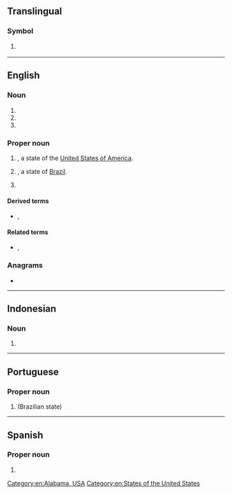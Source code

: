 {{also|Appendix:Variations of "al"}}
==Translingual==

===Symbol===
{{mul-symbol}}

# {{ISO 3166|1|2|Albania}}
#: {{syn|mul|ALB|qq1={{w|ISO 3166-1 alpha-3|alpha-3}}}}

{{c|mul|Albania}}

----

==English==

===Noun===
{{en-noun}}

# {{initialism of|en|assembly language}}
# {{initialism of|en|artificial life}}
# {{initialism of|en|auxiliary language}}

===Proper noun===
{{en-proper noun}}

# {{abbreviation of|en|Alabama|nodot=1}}, a state of the [[United States of America]].
# {{abbreviation of|en|Alagoas|nodot=1}}, a state of [[Brazil]].
# {{lb|en|US|Canada|baseball}} {{initialism of|en|American League}}

====Derived terms====
* {{sense|baseball}} {{l|en|ALCS}}, {{l|en|ALDS}}

====Related terms====
* {{sense|baseball}} {{l|en|NL}}, {{l|en|MLB}}

===Anagrams===
* {{anagrams|en|a=al|L. A.|L.A.|LA|La|La-|La.|la|lä}}

[[Category:en:Alabama, USA]]
[[Category:en:States of the United States]]

----

==Indonesian==

===Noun===
{{id-noun}}

# {{abbreviation of|id|[[angkatan laut]]}}

----

==Portuguese==

===Proper noun===
{{pt-proper noun}}

# {{abbreviation of|pt|Alagoas|nodot=1}} (Brazilian state)

----

==Spanish==

===Proper noun===
{{es-proper noun|f}}

# {{initialism of|es|América Latina}}